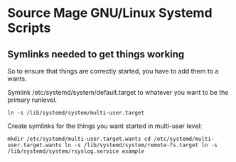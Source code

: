 = Source Mage GNU/Linux Systemd Scripts =

== Symlinks needed to get things working ==

So to ensure that things are correctly started, you have to add them to a wants.

Symlink /etc/systemd/system/default.target to whatever you want to be the primary runlevel.

 ln -s /lib/systemd/system/multi-user.target

Create symlinks for the things you want started in multi-user level:

<code>
mkdir /etc/systemd/multi-user.target.wants
cd /etc/systemd/multi-user.target.wants
ln -s /lib/systemd/system/remote-fs.target
ln -s /lib/systemd/system/rsyslog.service ''example''
</code>
